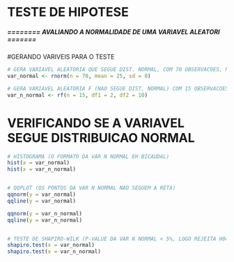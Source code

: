 # TESTE DE HIPOTESE #




##### ======== AVALIANDO A NORMALIDADE DE UMA VARIAVEL ALEATORI ======= #####

#GERANDO VARIVEIS PARA O TESTE
```r

# GERA VARIAVEL ALEATORIA QUE SEGUE DIST. NORMAL, COM 70 OBSERVACOES, MEDIA 70 E DESV PADRAO 8
var_normal <- rnorm(n = 70, mean = 25, sd = 8)

# GERA VARIAVEL ALEATORIA F (NAO SEGUE DIST. NORMAL) COM 15 OBSERVACOES, 2 GRAUS DE LIBERDADE NO NUMERADOR E 10 NO DENOMINADOR 
var_n_normal <- rf(n = 15, df1 = 2, df2 = 10)

```



# VERIFICANDO SE A VARIAVEL SEGUE DISTRIBUICAO NORMAL
```r


# HISTOGRAMA (O FORMATO DA VAR N NORMAL EH BICAUDAL)
hist(x = var_normal)
hist(x = var_n_normal)


# QQPLOT (OS PONTOS DA VAR N NORMAL NAO SEGUEM A RETA)
qqnorm(y = var_normal)
qqline(y = var_normal)

qqnorm(y = var_n_normal)
qqline(y = var_n_normal)


# TESTE DE SHAPIRO-WILK (P-VALUE DA VAR N NORMAL < 5%, LOGO REJEITA H0=VAR NORMAL  )
shapiro.test(x = var_normal)
shapiro.test(x = var_n_normal)

```

